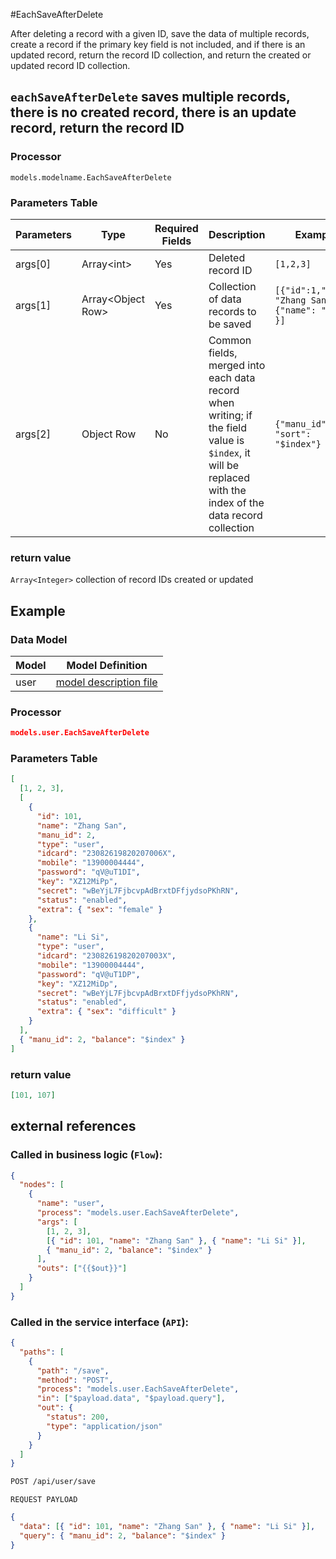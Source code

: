 #EachSaveAfterDelete

After deleting a record with a given ID, save the data of multiple records, create a record if the primary key field is not included, and if there is an updated record, return the record ID collection, and return the created or updated record ID collection.

## `eachSaveAfterDelete` saves multiple records, there is no created record, there is an update record, return the record ID

### Processor

`models.modelname.EachSaveAfterDelete`

### Parameters Table

| Parameters | Type                | Required Fields | Description                                                                                                                                                | Example                                             |
| ---------- | ------------------- | --------------- | ---------------------------------------------------------------------------------------------------------------------------------------------------------- | --------------------------------------------------- |
| args[0]    | Array\<int\>        | Yes             | Deleted record ID                                                                                                                                          | `[1,2,3]`                                           |
| args[1]    | Array\<Object Row\> | Yes             | Collection of data records to be saved                                                                                                                     | `[{"id":1,"name": "Zhang San"},{"name": "Li Si" }]` |
| args[2]    | Object Row          | No              | Common fields, merged into each data record when writing; if the field value is `$index`, it will be replaced with the index of the data record collection | `{"manu_id": 2, "sort": "$index"}`                  |

### return value

`Array<Integer>` collection of record IDs created or updated

## Example

### Data Model

| Model | Model Definition                           |
| ----- | ------------------------------------------ |
| user  | [model description file](../examples/user) |

### Processor

```json
models.user.EachSaveAfterDelete
```

### Parameters Table

```json
[
  [1, 2, 3],
  [
    {
      "id": 101,
      "name": "Zhang San",
      "manu_id": 2,
      "type": "user",
      "idcard": "23082619820207006X",
      "mobile": "13900004444",
      "password": "qV@uT1DI",
      "key": "XZ12MiPp",
      "secret": "wBeYjL7FjbcvpAdBrxtDFfjydsoPKhRN",
      "status": "enabled",
      "extra": { "sex": "female" }
    },
    {
      "name": "Li Si",
      "type": "user",
      "idcard": "23082619820207003X",
      "mobile": "13900004444",
      "password": "qV@uT1DP",
      "key": "XZ12MiDp",
      "secret": "wBeYjL7FjbcvpAdBrxtDFfjydsoPKhRN",
      "status": "enabled",
      "extra": { "sex": "difficult" }
    }
  ],
  { "manu_id": 2, "balance": "$index" }
]
```

### return value

```json
[101, 107]
```

## external references

### Called in business logic (`Flow`):

```json
{
  "nodes": [
    {
      "name": "user",
      "process": "models.user.EachSaveAfterDelete",
      "args": [
        [1, 2, 3],
        [{ "id": 101, "name": "Zhang San" }, { "name": "Li Si" }],
        { "manu_id": 2, "balance": "$index" }
      ],
      "outs": ["{{$out}}"]
    }
  ]
}
```

### Called in the service interface (`API`):

```json
{
  "paths": [
    {
      "path": "/save",
      "method": "POST",
      "process": "models.user.EachSaveAfterDelete",
      "in": ["$payload.data", "$payload.query"],
      "out": {
        "status": 200,
        "type": "application/json"
      }
    }
  ]
}
```

```bash
POST /api/user/save
```

`REQUEST PAYLOAD`

```json
{
  "data": [{ "id": 101, "name": "Zhang San" }, { "name": "Li Si" }],
  "query": { "manu_id": 2, "balance": "$index" }
}
```
